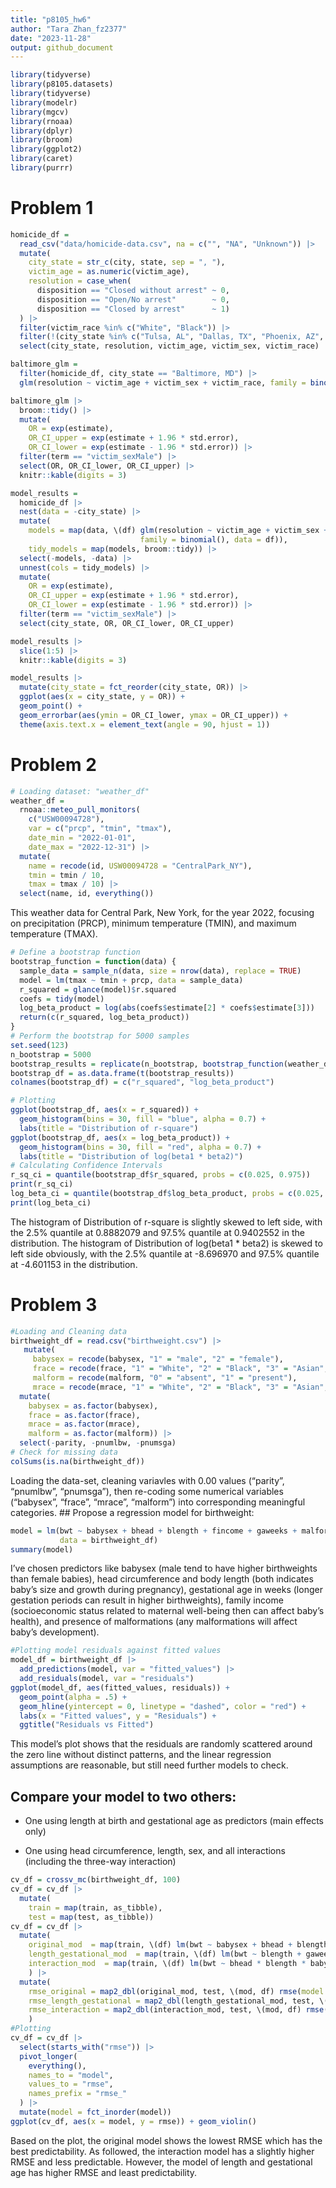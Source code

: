```yaml
---
title: "p8105_hw6"
author: "Tara Zhan_fz2377"
date: "2023-11-28"
output: github_document
---
```


```r
library(tidyverse)
library(p8105.datasets)
library(tidyverse)
library(modelr)
library(mgcv)
library(rnoaa)
library(dplyr)
library(broom)
library(ggplot2)
library(caret)
library(purrr)
```

# Problem 1

```r
homicide_df = 
  read_csv("data/homicide-data.csv", na = c("", "NA", "Unknown")) |> 
  mutate(
    city_state = str_c(city, state, sep = ", "),
    victim_age = as.numeric(victim_age),
    resolution = case_when(
      disposition == "Closed without arrest" ~ 0,
      disposition == "Open/No arrest"        ~ 0,
      disposition == "Closed by arrest"      ~ 1)
  ) |> 
  filter(victim_race %in% c("White", "Black")) |> 
  filter(!(city_state %in% c("Tulsa, AL", "Dallas, TX", "Phoenix, AZ", "Kansas City, MO"))) |> 
  select(city_state, resolution, victim_age, victim_sex, victim_race)

baltimore_glm = 
  filter(homicide_df, city_state == "Baltimore, MD") |> 
  glm(resolution ~ victim_age + victim_sex + victim_race, family = binomial(), data = _)

baltimore_glm |> 
  broom::tidy() |> 
  mutate(
    OR = exp(estimate), 
    OR_CI_upper = exp(estimate + 1.96 * std.error),
    OR_CI_lower = exp(estimate - 1.96 * std.error)) |> 
  filter(term == "victim_sexMale") |> 
  select(OR, OR_CI_lower, OR_CI_upper) |>
  knitr::kable(digits = 3)

model_results = 
  homicide_df |> 
  nest(data = -city_state) |> 
  mutate(
    models = map(data, \(df) glm(resolution ~ victim_age + victim_sex + victim_race, 
                             family = binomial(), data = df)),
    tidy_models = map(models, broom::tidy)) |> 
  select(-models, -data) |> 
  unnest(cols = tidy_models) |> 
  mutate(
    OR = exp(estimate), 
    OR_CI_upper = exp(estimate + 1.96 * std.error),
    OR_CI_lower = exp(estimate - 1.96 * std.error)) |> 
  filter(term == "victim_sexMale") |> 
  select(city_state, OR, OR_CI_lower, OR_CI_upper)

model_results |>
  slice(1:5) |> 
  knitr::kable(digits = 3)

model_results |> 
  mutate(city_state = fct_reorder(city_state, OR)) |> 
  ggplot(aes(x = city_state, y = OR)) + 
  geom_point() + 
  geom_errorbar(aes(ymin = OR_CI_lower, ymax = OR_CI_upper)) + 
  theme(axis.text.x = element_text(angle = 90, hjust = 1))
```

# Problem 2

```r
# Loading dataset: "weather_df"
weather_df = 
  rnoaa::meteo_pull_monitors(
    c("USW00094728"),
    var = c("prcp", "tmin", "tmax"), 
    date_min = "2022-01-01",
    date_max = "2022-12-31") |>
  mutate(
    name = recode(id, USW00094728 = "CentralPark_NY"),
    tmin = tmin / 10,
    tmax = tmax / 10) |>
  select(name, id, everything())
```

This weather data for Central Park, New York, for the year 2022, focusing on precipitation (PRCP), minimum temperature (TMIN), and maximum temperature (TMAX).

```r
# Define a bootstrap function
bootstrap_function = function(data) {
  sample_data = sample_n(data, size = nrow(data), replace = TRUE)
  model = lm(tmax ~ tmin + prcp, data = sample_data)
  r_squared = glance(model)$r.squared
  coefs = tidy(model)
  log_beta_product = log(abs(coefs$estimate[2] * coefs$estimate[3]))
  return(c(r_squared, log_beta_product))
}
# Perform the bootstrap for 5000 samples
set.seed(123)
n_bootstrap = 5000
bootstrap_results = replicate(n_bootstrap, bootstrap_function(weather_df))
bootstrap_df = as.data.frame(t(bootstrap_results))
colnames(bootstrap_df) = c("r_squared", "log_beta_product")

# Plotting
ggplot(bootstrap_df, aes(x = r_squared)) +
  geom_histogram(bins = 30, fill = "blue", alpha = 0.7) +
  labs(title = "Distribution of r-square")
ggplot(bootstrap_df, aes(x = log_beta_product)) +
  geom_histogram(bins = 30, fill = "red", alpha = 0.7) +
  labs(title = "Distribution of log(beta1 * beta2)")
# Calculating Confidence Intervals
r_sq_ci = quantile(bootstrap_df$r_squared, probs = c(0.025, 0.975))
print(r_sq_ci)
log_beta_ci = quantile(bootstrap_df$log_beta_product, probs = c(0.025, 0.975))
print(log_beta_ci)
```

The histogram of Distribution of r-square is slightly skewed to left side, with the 2.5% quantile at 0.8882079 and 97.5% quantile at 0.9402552 in the distribution. The histogram of Distribution of log(beta1 \* beta2) is skewed to left side obviously, with the 2.5% quantile at -8.696970 and 97.5% quantile at -4.601153 in the distribution.

# Problem 3

```r
#Loading and Cleaning data
birthweight_df = read.csv("birthweight.csv") |>
   mutate(
     babysex = recode(babysex, "1" = "male", "2" = "female"),
     frace = recode(frace, "1" = "White", "2" = "Black", "3" = "Asian", "4" = "Puerto Rican", "8" = "Other", "9" = "Unknown"),
     malform = recode(malform, "0" = "absent", "1" = "present"),
     mrace = recode(mrace, "1" = "White", "2" = "Black", "3" = "Asian", "4" = "Puerto Rican", "8" = "Other"))|>
  mutate(
    babysex = as.factor(babysex),
    frace = as.factor(frace),
    mrace = as.factor(mrace),
    malform = as.factor(malform)) |>
  select(-parity, -pnumlbw, -pnumsga)
# Check for missing data
colSums(is.na(birthweight_df))
```

Loading the data-set, cleaning variavles with 0.00 values ("parity", "pnumlbw", "pnumsga"), then re-coding some numerical variables ("babysex", "frace", "mrace", "malform") into corresponding meaningful categories. \## Propose a regression model for birthweight:

```r
model = lm(bwt ~ babysex + bhead + blength + fincome + gaweeks + malform, 
           data = birthweight_df)
summary(model)
```

I've chosen predictors like babysex (male tend to have higher birthweights than female babies), head circumference and body length (both indicates baby's size and growth during pregnancy), gestational age in weeks (longer gestation periods can result in higher birthweights), family income (socioeconomic status related to maternal well-being then can affect baby's health), and presence of malformations (any malformations will affect baby's development).

```r
#Plotting model residuals against fitted values
model_df = birthweight_df |>
  add_predictions(model, var = "fitted_values") |>
  add_residuals(model, var = "residuals")
ggplot(model_df, aes(fitted_values, residuals)) +
  geom_point(alpha = .5) +
  geom_hline(yintercept = 0, linetype = "dashed", color = "red") +
  labs(x = "Fitted values", y = "Residuals") +
  ggtitle("Residuals vs Fitted")
```

This model's plot shows that the residuals are randomly scattered around the zero line without distinct patterns, and the linear regression assumptions are reasonable, but still need further models to check.

## Compare your model to two others:

-   One using length at birth and gestational age as predictors (main effects only)

-   One using head circumference, length, sex, and all interactions (including the three-way interaction)

```r
cv_df = crossv_mc(birthweight_df, 100) 
cv_df = cv_df |>
  mutate(
    train = map(train, as_tibble),
    test = map(test, as_tibble)) 
cv_df = cv_df |>
  mutate(
    original_mod  = map(train, \(df) lm(bwt ~ babysex + bhead + blength + fincome + gaweeks + malform, data = df)),
    length_gestational_mod  = map(train, \(df) lm(bwt ~ blength + gaweeks, data = birthweight_df)),
    interaction_mod  = map(train, \(df) lm(bwt ~ bhead * blength * babysex, data = df))
    ) |> 
  mutate(
    rmse_original = map2_dbl(original_mod, test, \(mod, df) rmse(model = mod, data = df)),
    rmse_length_gestational = map2_dbl(length_gestational_mod, test, \(mod, df) rmse(model = mod, data = df)),
    rmse_interaction = map2_dbl(interaction_mod, test, \(mod, df) rmse(model = mod, data = df))
    )
#Plotting
cv_df = cv_df |>
  select(starts_with("rmse")) |>
  pivot_longer(
    everything(),
    names_to = "model",
    values_to = "rmse",
    names_prefix = "rmse_"
  ) |>
  mutate(model = fct_inorder(model))  
ggplot(cv_df, aes(x = model, y = rmse)) + geom_violin()
```

Based on the plot, the original model shows the lowest RMSE which has the best predictability. As followed, the interaction model has a slightly higher RMSE and less predictable. However, the model of length and gestational age has higher RMSE and least predictability. 
